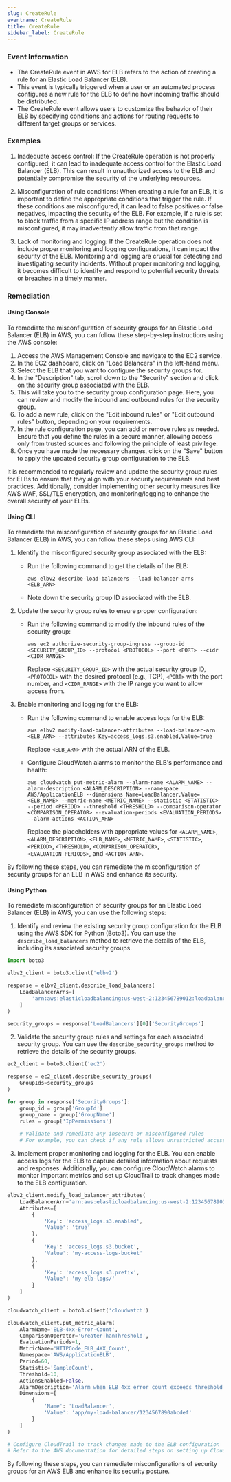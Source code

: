 ```yaml
--- 
slug: CreateRule
eventname: CreateRule
title: CreateRule
sidebar_label: CreateRule
---
```

                       
### Event Information

- The CreateRule event in AWS for ELB refers to the action of creating a rule for an Elastic Load Balancer (ELB).
- This event is typically triggered when a user or an automated process configures a new rule for the ELB to define how incoming traffic should be distributed.
- The CreateRule event allows users to customize the behavior of their ELB by specifying conditions and actions for routing requests to different target groups or services.


### Examples

1. Inadequate access control: If the CreateRule operation is not properly configured, it can lead to inadequate access control for the Elastic Load Balancer (ELB). This can result in unauthorized access to the ELB and potentially compromise the security of the underlying resources.

2. Misconfiguration of rule conditions: When creating a rule for an ELB, it is important to define the appropriate conditions that trigger the rule. If these conditions are misconfigured, it can lead to false positives or false negatives, impacting the security of the ELB. For example, if a rule is set to block traffic from a specific IP address range but the condition is misconfigured, it may inadvertently allow traffic from that range.

3. Lack of monitoring and logging: If the CreateRule operation does not include proper monitoring and logging configurations, it can impact the security of the ELB. Monitoring and logging are crucial for detecting and investigating security incidents. Without proper monitoring and logging, it becomes difficult to identify and respond to potential security threats or breaches in a timely manner.

### Remediation

#### Using Console

To remediate the misconfiguration of security groups for an Elastic Load Balancer (ELB) in AWS, you can follow these step-by-step instructions using the AWS console:

1. Access the AWS Management Console and navigate to the EC2 service.
2. In the EC2 dashboard, click on "Load Balancers" in the left-hand menu.
3. Select the ELB that you want to configure the security groups for.
4. In the "Description" tab, scroll down to the "Security" section and click on the security group associated with the ELB.
5. This will take you to the security group configuration page. Here, you can review and modify the inbound and outbound rules for the security group.
6. To add a new rule, click on the "Edit inbound rules" or "Edit outbound rules" button, depending on your requirements.
7. In the rule configuration page, you can add or remove rules as needed. Ensure that you define the rules in a secure manner, allowing access only from trusted sources and following the principle of least privilege.
8. Once you have made the necessary changes, click on the "Save" button to apply the updated security group configuration to the ELB.

It is recommended to regularly review and update the security group rules for ELBs to ensure that they align with your security requirements and best practices. Additionally, consider implementing other security measures like AWS WAF, SSL/TLS encryption, and monitoring/logging to enhance the overall security of your ELBs.

#### Using CLI

To remediate the misconfiguration of security groups for an Elastic Load Balancer (ELB) in AWS, you can follow these steps using AWS CLI:

1. Identify the misconfigured security group associated with the ELB:
   - Run the following command to get the details of the ELB:
     ```
     aws elbv2 describe-load-balancers --load-balancer-arns <ELB_ARN>
     ```
   - Note down the security group ID associated with the ELB.

2. Update the security group rules to ensure proper configuration:
   - Run the following command to modify the inbound rules of the security group:
     ```
     aws ec2 authorize-security-group-ingress --group-id <SECURITY_GROUP_ID> --protocol <PROTOCOL> --port <PORT> --cidr <CIDR_RANGE>
     ```
     Replace `<SECURITY_GROUP_ID>` with the actual security group ID, `<PROTOCOL>` with the desired protocol (e.g., TCP), `<PORT>` with the port number, and `<CIDR_RANGE>` with the IP range you want to allow access from.

3. Enable monitoring and logging for the ELB:
   - Run the following command to enable access logs for the ELB:
     ```
     aws elbv2 modify-load-balancer-attributes --load-balancer-arn <ELB_ARN> --attributes Key=access_logs.s3.enabled,Value=true
     ```
     Replace `<ELB_ARN>` with the actual ARN of the ELB.

   - Configure CloudWatch alarms to monitor the ELB's performance and health:
     ```
     aws cloudwatch put-metric-alarm --alarm-name <ALARM_NAME> --alarm-description <ALARM_DESCRIPTION> --namespace AWS/ApplicationELB --dimensions Name=LoadBalancer,Value=<ELB_NAME> --metric-name <METRIC_NAME> --statistic <STATISTIC> --period <PERIOD> --threshold <THRESHOLD> --comparison-operator <COMPARISON_OPERATOR> --evaluation-periods <EVALUATION_PERIODS> --alarm-actions <ACTION_ARN>
     ```
     Replace the placeholders with appropriate values for `<ALARM_NAME>`, `<ALARM_DESCRIPTION>`, `<ELB_NAME>`, `<METRIC_NAME>`, `<STATISTIC>`, `<PERIOD>`, `<THRESHOLD>`, `<COMPARISON_OPERATOR>`, `<EVALUATION_PERIODS>`, and `<ACTION_ARN>`.

By following these steps, you can remediate the misconfiguration of security groups for an ELB in AWS and enhance its security.

#### Using Python

To remediate misconfiguration of security groups for an Elastic Load Balancer (ELB) in AWS, you can use the following steps:

1. Identify and review the existing security group configuration for the ELB using the AWS SDK for Python (Boto3). You can use the `describe_load_balancers` method to retrieve the details of the ELB, including its associated security groups.

```python
import boto3

elbv2_client = boto3.client('elbv2')

response = elbv2_client.describe_load_balancers(
    LoadBalancerArns=[
        'arn:aws:elasticloadbalancing:us-west-2:123456789012:loadbalancer/app/my-load-balancer/1234567890abcdef'
    ]
)

security_groups = response['LoadBalancers'][0]['SecurityGroups']
```

2. Validate the security group rules and settings for each associated security group. You can use the `describe_security_groups` method to retrieve the details of the security groups.

```python
ec2_client = boto3.client('ec2')

response = ec2_client.describe_security_groups(
    GroupIds=security_groups
)

for group in response['SecurityGroups']:
    group_id = group['GroupId']
    group_name = group['GroupName']
    rules = group['IpPermissions']
    
    # Validate and remediate any insecure or misconfigured rules
    # For example, you can check if any rule allows unrestricted access (0.0.0.0/0) and modify it to restrict access to specific IP ranges.
```

3. Implement proper monitoring and logging for the ELB. You can enable access logs for the ELB to capture detailed information about requests and responses. Additionally, you can configure CloudWatch alarms to monitor important metrics and set up CloudTrail to track changes made to the ELB configuration.

```python
elbv2_client.modify_load_balancer_attributes(
    LoadBalancerArn='arn:aws:elasticloadbalancing:us-west-2:123456789012:loadbalancer/app/my-load-balancer/1234567890abcdef',
    Attributes=[
        {
            'Key': 'access_logs.s3.enabled',
            'Value': 'true'
        },
        {
            'Key': 'access_logs.s3.bucket',
            'Value': 'my-access-logs-bucket'
        },
        {
            'Key': 'access_logs.s3.prefix',
            'Value': 'my-elb-logs/'
        }
    ]
)

cloudwatch_client = boto3.client('cloudwatch')

cloudwatch_client.put_metric_alarm(
    AlarmName='ELB-4xx-Error-Count',
    ComparisonOperator='GreaterThanThreshold',
    EvaluationPeriods=1,
    MetricName='HTTPCode_ELB_4XX_Count',
    Namespace='AWS/ApplicationELB',
    Period=60,
    Statistic='SampleCount',
    Threshold=10,
    ActionsEnabled=False,
    AlarmDescription='Alarm when ELB 4xx error count exceeds threshold',
    Dimensions=[
        {
            'Name': 'LoadBalancer',
            'Value': 'app/my-load-balancer/1234567890abcdef'
        }
    ]
)

# Configure CloudTrail to track changes made to the ELB configuration
# Refer to the AWS documentation for detailed steps on setting up CloudTrail.
```

By following these steps, you can remediate misconfigurations of security groups for an AWS ELB and enhance its security posture.


 